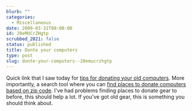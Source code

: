 ```yaml
---
blurb: ""
categories:
  - Miscellaneous
date: 2009-03-31T00:00:00
id: 20eMUCrZHgtp
scrubbed_2021: false
status: published
title: Donte your computers
type: post
slug: donte-your-computers--20emucrzhgtp
---
```


Quick link that I saw today for
[tips for donating your old computers](http://www.techsoup.org/learningcenter/hardware/page5496.cfm?cg=searchterms&sg=instructions%20for%20donors).
More importantly, a search tool where you can
[find places to donate computers based on zip code](http://www.techsoup.org/resources/index.cfm?action=resource.view_summary&resourcelist_id=144&style=recycle&set=products).
I've had problems finding places to donate gear to before, this
should help a lot. If you've got old gear, this is something you
should think about.